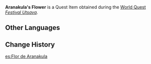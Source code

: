 {{Item Infobox
|id           = 101819
|image        = Item Aranara Flower.png
|type         = Quest Items
|description  = A flower gifted to you by [[Aranakula]].<br />Fearful though Aranakula was, this little creature still ventured into the Fungus-infested forest to tend to "the Memory of Stone."
|source1      = [[Festival Utsava]]
}}
'''Aranakula's Flower''' is a Quest Item obtained during the [[World Quest]] ''[[Festival Utsava]]''.

==Other Languages==
{{Other Languages
|default_hidden = 1
|en      = Aranakula's Flower
|zhs     = 兰那库拉的花
|zhs_rm  = Lánnàkùlā de Huā
|zht     = 蘭那庫拉的花
|zht_rm  = Lánnàkùlā de Huā
|ja      = アランナクラの花
|ja_rm   = Arannakura no Hana
|ko      = 아란나쿨라의 꽃
|ko_rm   = Arannakulla-ui Kkot
|es      = Flor de Aranakula
|fr      = Fleur d'Aranakula
|ru      = Цветок Аранакулы
|th      = ดอกไม้ของ Aranakula
|th_rm   = Dokmai khong Aranakula
|vi      = {{tt|Hoa|花}} Aranakula
|de      = Blume von Aranakula
|id      = Bunga Aranakula
|pt      = Flor de Aranakula
|tr      = Aranakula'nın Çiçeği
|it      = Fiore di Aranakula
}}

==Change History==
{{Change History|3.0}}

[[es:Flor de Aranakula]]